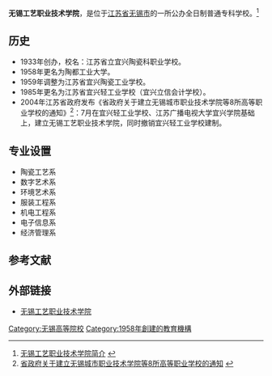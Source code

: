 {{高校
| name = 无锡工艺职业技术学院
| image =
| logo =
| motto =乐善至诚 强学力行
| rector =
| type = 公办
| established =1958年
| location = [[中华人民共和国|中华人民共和国]][[江苏省|江苏省]][[无锡市|无锡市]][[宜兴市|宜兴市]]
| students =
| staff =
| campus =
| address =
| telephone =
| area =
| sports =
| website =http://www.wxgyxy.cn/
}}
'''无锡工艺职业技术学院'''，是位于[[江苏省|江苏省]][[无锡市|无锡市]]的一所公办全日制普通专科学校。<ref>[http://www.wxgyxy.cn/xyjj.htm 无锡工艺职业技术学院简介] {{webarchive|url=https://web.archive.org/web/20101214161341/http://www.wxgyxy.cn/xyjj.htm |date=2010-12-14 }}</ref>

== 历史 ==
*1933年创办，校名：江苏省立宜兴陶瓷科职业学校。
*1958年更名为陶都工业大学。
*1959年调整为江苏省宜兴陶瓷工业学校。
*1985年更名为江苏省宜兴轻工业学校（宜兴立信会计学校）。
*2004年江苏省政府发布《省政府关于建立无锡城市职业技术学院等8所高等职业学校的通知》<ref>[http://www.flssw.com/fagui/info/8030696/ 省政府关于建立无锡城市职业技术学院等8所高等职业学校的通知] {{webarchive|url=https://archive.is/20121216062952/http://www.flssw.com/fagui/info/8030696/ |date=2012-12-16 }}</ref>：7月在宜兴轻工业学校、江苏广播电视大学宜兴学院基础上，建立无锡工艺职业技术学院，同时撤销宜兴轻工业学校建制。

== 专业设置 ==
* 陶瓷工艺系
* 数字艺术系
* 环境艺术系
* 服装工程系
* 机电工程系
* 电子信息系
* 经济管理系 
== 参考文献 ==
{{reflist}}
== 外部链接 ==
* [http://www.wxgyxy.cn/ 无锡工艺职业技术学院] {{Wayback|url=http://www.wxgyxy.cn/ |date=20201204060023 }}

{{Univ-stub}}
{{江苏高等院校}}
[[Category:无锡高等院校|Category:无锡高等院校]]
[[Category:1958年創建的教育機構|Category:1958年創建的教育機構]]